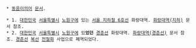  * [[동음이의어]] [[문서]].

 * 1. [[대한민국]] [[서울특별시]] [[노원구]]에 있는 [[서울 지하철 6호선]] 화랑대역. [[화랑대역(지하)]] 문서 참조.
 * 2. [[대한민국]] [[서울특별시]] [[노원구]]에 있'''었던''' [[경춘선]] 화랑대역. [[화랑대역(경춘선)]] 문서 참조. [[경춘선]] [[복선]] [[전철]]화 사업으로 폐역되었다.
